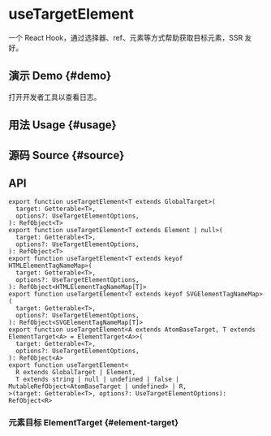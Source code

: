 # useTargetElement


<HooksType category="Element" lowLevel />

一个 React Hook，通过选择器、ref、元素等方式帮助获取目标元素，SSR 友好。

## 演示 Demo \{#demo}

打开开发者工具以查看日志。


<App />

## 用法 Usage \{#usage}



## 源码 Source \{#source}


<Source />

## API

```tsx
export function useTargetElement<T extends GlobalTarget>(
  target: Getterable<T>,
  options?: UseTargetElementOptions,
): RefObject<T>
export function useTargetElement<T extends Element | null>(
  target: Getterable<T>,
  options?: UseTargetElementOptions,
): RefObject<T>
export function useTargetElement<T extends keyof HTMLElementTagNameMap>(
  target: Getterable<T>,
  options?: UseTargetElementOptions,
): RefObject<HTMLElementTagNameMap[T]>
export function useTargetElement<T extends keyof SVGElementTagNameMap>(
  target: Getterable<T>,
  options?: UseTargetElementOptions,
): RefObject<SVGElementTagNameMap[T]>
export function useTargetElement<A extends AtomBaseTarget, T extends ElementTarget<A> = ElementTarget<A>>(
  target: Getterable<T>,
  options?: UseTargetElementOptions,
): RefObject<A>
export function useTargetElement<
  R extends GlobalTarget | Element,
  T extends string | null | undefined | false | MutableRefObject<AtomBaseTarget | undefined> | R,
>(target: Getterable<T>, options?: UseTargetElementOptions): RefObject<R>
```

### 元素目标 ElementTarget \{#element-target}


<Tip type="target" />
